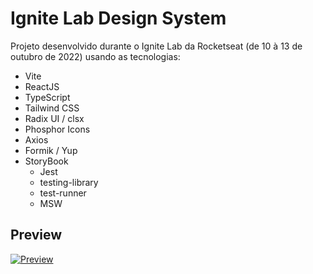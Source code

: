 
<Meta title="Introduction" />

# Ignite Lab Design System

Projeto desenvolvido durante o Ignite Lab da Rocketseat (de 10 à 13 de outubro de 2022) usando as tecnologias:

- Vite
- ReactJS
- TypeScript
- Tailwind CSS
- Radix UI / clsx
- Phosphor Icons
- Axios
- Formik / Yup
- StoryBook
  - Jest
  - testing-library
  - test-runner
  - MSW

## Preview

[![Preview](../../preview.png)](https://www.figma.com/file/UNIb1sf1sqxhVQrU0bbZv1/Ignite-Lab-Design-System)
